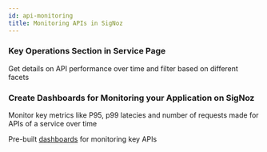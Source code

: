 ```yaml
---
id: api-monitoring
title: Monitoring APIs in SigNoz 
---
```


### Key Operations Section in Service Page

Get details on API performance over time and filter based on different facets

<YouTube id="mQIbBqRgTY8" mute={false} />

### Create Dashboards for Monitoring your Application on SigNoz

Monitor key metrics like P95, p99 latecies and number of requests made for APIs of a service over time

<YouTube id="f65qhHqHjv0" mute={false} />




Pre-built [dashboards](https://github.com/SigNoz/dashboards/tree/main/key-operations) for monitoring key APIs


